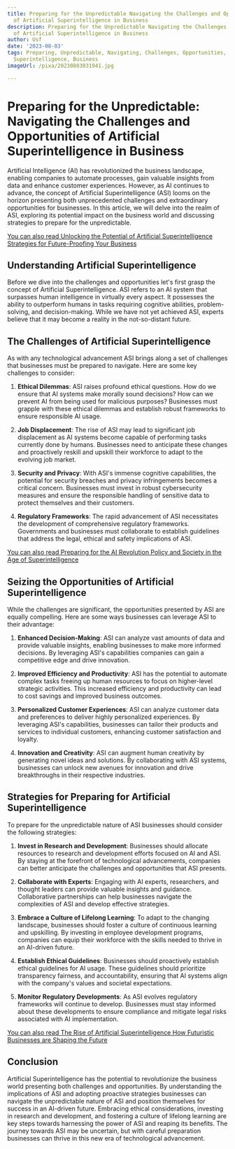 ```yaml
---
title: Preparing for the Unpredictable Navigating the Challenges and Opportunities
  of Artificial Superintelligence in Business
description: Preparing for the Unpredictable Navigating the Challenges and Opportunities
  of Artificial Superintelligence in Business
author: Usf
date: '2023-08-03'
tags: Preparing, Unpredictable, Navigating, Challenges, Opportunities, Artificial
  Superintelligence, Business
imageUrl: /pixa/20230803031941.jpg

---
```

# Preparing for the Unpredictable: Navigating  the Challenges and Opportunities  of Artificial Superintelligence in Business

Artificial Intelligence (AI) has revolutionized the business landscape, enabling companies to automate processes, gain valuable insights from data and enhance customer experiences. However, as AI continues to advance, the concept  of Artificial Superintelligence (ASI) looms on the horizon presenting both unprecedented challenges and extraordinary opportunities for  businesses. In this article, we will delve into the realm of ASI, exploring its potential impact on the  business world and  discussing  strategies to prepare for the unpredictable.

[You can also read Unlocking the Potential of Artificial Superintelligence Strategies for Future-Proofing  Your Business](Unlocking%20the%20Potential%20of%20Artificial%20Superintelligence%20Strategies%20for%20Future-Proofing%20Your%20Business)


## Understanding Artificial Superintelligence

Before we dive into the challenges and opportunities let's first grasp the concept of Artificial Superintelligence. ASI refers to an AI system  that surpasses human intelligence in virtually every aspect. It possesses  the ability to outperform  humans in tasks requiring cognitive abilities, problem-solving,  and decision-making. While we have not yet achieved ASI, experts believe that it may become a reality in the not-so-distant future.

##  The Challenges of Artificial Superintelligence

As with  any technological advancement ASI brings along a set of challenges that businesses must  be prepared to navigate. Here are some key  challenges to consider:

1. **Ethical Dilemmas**: ASI  raises profound ethical questions. How do we ensure that AI systems make morally sound decisions? How can we prevent AI  from being used  for malicious purposes? Businesses must grapple with these  ethical dilemmas and establish robust frameworks to  ensure responsible AI usage.

2. **Job Displacement**: The rise of ASI may lead to significant job displacement as AI systems become capable of performing tasks currently done by humans.  Businesses need to anticipate  these changes and proactively reskill and upskill their workforce  to adapt to the evolving  job market.

3. **Security and Privacy**: With ASI's immense cognitive capabilities, the potential for security breaches and privacy  infringements becomes a critical concern.  Businesses must invest in robust cybersecurity measures  and ensure the responsible handling  of sensitive  data to protect themselves and their customers.

4. **Regulatory Frameworks**:  The rapid advancement of ASI  necessitates the  development of comprehensive regulatory frameworks. Governments and  businesses must collaborate to establish guidelines  that address  the legal, ethical and  safety implications of ASI.

[You can also read  Preparing for the AI Revolution Policy and Society in the  Age of Superintelligence](Preparing%20for%20the%20AI%20Revolution%20Policy%20and%20Society%20in%20the%20Age%20of%20Superintelligence)


## Seizing the Opportunities of Artificial Superintelligence

While the challenges are significant, the opportunities presented  by ASI are equally compelling. Here are some ways businesses can leverage ASI to their advantage:

1. **Enhanced Decision-Making**:  ASI can analyze vast amounts of data and provide valuable insights, enabling businesses to make more informed  decisions. By  leveraging ASI's capabilities companies can gain a competitive edge and drive innovation.

2.  **Improved Efficiency and Productivity**: ASI has  the potential to automate complex tasks freeing up human resources to focus on  higher-level strategic activities. This increased efficiency and productivity can lead to cost savings and improved business outcomes.

3. **Personalized Customer Experiences**: ASI can analyze customer data and preferences to deliver highly personalized experiences. By leveraging ASI's capabilities, businesses  can tailor their products and services to individual customers, enhancing customer satisfaction and loyalty.

4. **Innovation and  Creativity**: ASI can augment human creativity by generating novel ideas and solutions. By collaborating with ASI systems, businesses  can unlock  new avenues for innovation and drive  breakthroughs in their respective industries.

## Strategies for Preparing for  Artificial Superintelligence

To prepare  for the unpredictable nature of ASI businesses  should consider  the  following strategies:

1. **Invest in Research and Development**:  Businesses should allocate  resources to research and development efforts focused on AI and ASI. By staying at the forefront of technological advancements, companies can better anticipate  the challenges  and opportunities that ASI presents.

2. **Collaborate with Experts**: Engaging with AI experts, researchers, and thought leaders can provide valuable  insights and guidance. Collaborative partnerships can help businesses navigate the complexities of ASI and develop effective  strategies.

3.  **Embrace a Culture of Lifelong Learning**: To  adapt to the changing landscape, businesses should foster a culture of continuous learning and upskilling. By investing  in employee development programs, companies can equip  their workforce with the skills needed to thrive in an  AI-driven future.

4.  **Establish Ethical Guidelines**: Businesses should proactively establish ethical guidelines for AI usage. These guidelines should prioritize transparency fairness, and accountability, ensuring that AI systems align with the company's values and societal expectations.

5. **Monitor Regulatory Developments**: As ASI evolves  regulatory frameworks will continue to develop. Businesses must stay informed about these developments to ensure compliance and mitigate legal risks associated  with AI implementation.

[You can also read The Rise  of Artificial Superintelligence How Futuristic Businesses are  Shaping the Future](The%20Rise%20of%20Artificial%20Superintelligence%20How%20Futuristic%20Businesses%20are%20Shaping%20the%20Future)


## Conclusion

Artificial Superintelligence has the potential to revolutionize the business world presenting both challenges and opportunities. By understanding the implications of ASI and adopting proactive strategies businesses can navigate the unpredictable nature of ASI and position  themselves for success  in an AI-driven future. Embracing ethical considerations, investing in research and  development, and fostering a culture of lifelong learning are key steps towards harnessing the power of  ASI and reaping its  benefits. The journey  towards  ASI may be uncertain, but with careful preparation businesses  can thrive  in  this  new era of technological advancement.